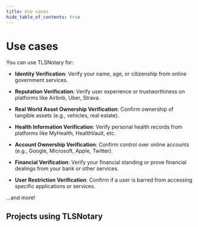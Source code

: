 ```yaml
---
title: Use cases
hide_table_of_contents: true
---
```



# Use cases

You can use TLSNotary for:

- **Identity Verification**: Verify your name, age, or citizenship from online government services.

- **Reputation Verification**: Verify user experience or trustworthiness on platforms like Airbnb, Uber, Strava.

- **Real World Asset Ownership Verification**: Confirm ownership of tangible assets (e.g., vehicles, real estate).

- **Health Information Verification**: Verify personal health records from platforms like MyHealth, HealthVault, etc.

- **Account Ownership Verification**: Confirm control over online accounts (e.g., Google, Microsoft, Apple, Twitter).

- **Financial Verification**: Verify your financial standing or prove financial dealings from your bank or other services.

- **User Restriction Verification**: Confirm if a user is barred from accessing specific applications or services.

...and more!

## Projects using TLSNotary

<section className={styles.introduction}>
  <div className="container">
    <ProjectsList />
  </div>
</section>
